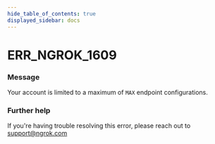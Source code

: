 ```yaml
---
hide_table_of_contents: true
displayed_sidebar: docs
---
```



# ERR_NGROK_1609

### Message
Your account is limited to a maximum of `MAX` endpoint configurations.

<ErrorDetails error='err_ngrok_1609' />


### Further help
If you're having trouble resolving this error, please reach out to [support@ngrok.com](mailto:support@ngrok.com?subject=Help%20with%20ERR_NGROK_1609)

